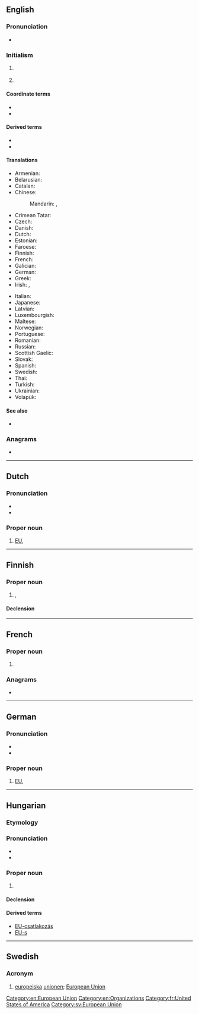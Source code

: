 {{also|eu|Eu|.e'u|eu-|-eu|.eu|eü|Appendix:Variations of "eu"}}
==English==

===Pronunciation===
* {{IPA|/ˌiː ˈjuː/|lang=en}}

===Initialism===
{{rfc-header|Initialism}}
{{en-initialism}}

# {{lb|en|politics|economics}} {{initialism of|European Union|lang=en}}
# {{lb|en|Star Wars}} {{abbreviation of|lang=en|[[expanded]] [[universe]]}}

====Coordinate terms====
{{sense|European Union}}
* {{l|en|EC}}
* {{l|en|EEC}}

====Derived terms====
* {{l|en|EU-funded}}
* {{l|en|EU-related}}

====Translations====
{{trans-top-also|European Union|European Union}}
* Armenian: {{t|hy|ԵՄ}}
* Belarusian: {{t|be|ЕС|m}}
* Catalan: {{t|ca|UE|f}}
* Chinese:
*: Mandarin: {{t+|cmn|歐盟|sc=Hani}}, {{t+|cmn|欧盟|tr=Ōuméng|sc=Hani}}
* Crimean Tatar: {{t|crh|AB}}
* Czech: {{t+|cs|EU|f}}
* Danish: {{t+|da|EU|n}}
* Dutch: {{t+|nl|EU|f}}
* Estonian: {{t+|et|EL}}
* Faroese: {{t|fo|ES|n}}
* Finnish: {{t+|fi|EU}}
* French: {{t+|fr|UE|f}}
* Galician: {{t|gl|UE|f}}
* German: {{t+|de|EU|f}}
* Greek: {{t+|el|ΕΕ}}
* Irish: {{t|ga|AE}}, {{t|ga|an tAE}}
{{trans-mid}}
* Italian: {{t+|it|UE}}
* Japanese: {{t+|ja|EU|tr=Īyū|alt=ＥＵ|sc=Jpan}}
* Latvian: {{t|lv|ES|f}}
* Luxembourgish: {{t|lb|EU|f}}
* Maltese: {{t|mt|UE}}
* Norwegian: {{t+|no|EU|m}}
* Portuguese: {{t+|pt|UE|f}}
* Romanian: {{t|ro|UE}}
* Russian: {{t+|ru|ЕС|m}}
* Scottish Gaelic: {{t|gd|AE|m}}
* Slovak: {{t+|sk|EÚ|n}}
* Spanish: {{t+|es|UE|f}}
* Swedish: {{t+|sv|EU|c}}
* Thai: {{t|th|อียู}}
* Turkish: {{t+|tr|AB}}
* Ukrainian: {{t|uk|ЄС|m}}
* Volapük: {{t|vo|BY}}
{{trans-bottom}}

====See also====
* {{pedia|lang=en|Star Wars expanded universe}}

===Anagrams===
* {{anagrams|en|UE}}

[[Category:en:European Union]]
[[Category:en:Organizations]]

----

==Dutch==

===Pronunciation===
* {{IPA|lang=nl|/eːˈy/}}
* {{audio|Nl-EU.ogg|Audio|lang=nl}}

===Proper noun===
{{nl-proper noun|f}}

# [[#English|EU]], {{initialism of|Europese Unie|lang=nl}} {{gloss|European Union}}

----

==Finnish==

===Proper noun===
{{fi-noun|proper=true}}

# {{l|en|EU}}, {{initialism of|Euroopan unioni|lang=fi|European Union}}

====Declension====
{{fi-decl-maa-dot|EU|u|a}}

----

==French==

===Proper noun===
{{fr-proper noun}}

# {{abbreviation of|États-Unis|lang=fr|nodot=1}} {{gloss|United States}}

===Anagrams===
* {{l|fr|UE}}

[[Category:fr:United States of America]]

----

==German==

===Pronunciation===
* {{IPA|[eːˈʔuː]|lang=de}}
* {{audio|De-EU.ogg|Audio|lang=de}}

===Proper noun===
{{de-proper noun|f}}

# [[#English|EU]], {{initialism of|Europäische Union|lang=de}} {{gloss|European Union}}

----

==Hungarian==

===Etymology===
{{initialism of|Európai Unió||[[European Union]]|lang=hu}}

===Pronunciation===
* {{hu-IPA}}
* {{audio|Hu-EU.ogg|Audio|lang=hu}}

===Proper noun===
{{head|hu|proper noun}}

# {{l|en|EU}}

====Declension====
{{hu-infl-nom|EU-|o|n=sg}}

====Derived terms====
* [[EU-csatlakozás]]
* [[EU-s]]

----

==Swedish==

===Acronym===
{{rfc-header|Acronym}}
{{head|sv|acronym}}

# [[europeiska]] [[unionen]]; [[European Union]]

[[Category:sv:European Union]]